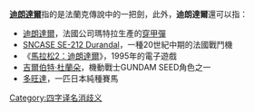 '''[[迪朗達爾|迪朗達爾]]'''指的是法蘭克傳說中的一把劍，此外，'''迪朗達爾'''還可以指：

* [[迪朗達爾_(穿甲彈)|迪朗達爾]]，法國公司瑪特拉生產的[[穿甲彈|穿甲彈]]
* [[SNCASE_SE-212_Durandal|SNCASE SE-212 Durandal]]，一種20世紀中期的法國戰鬥機
*《[[馬拉松2：迪朗達爾|馬拉松2：迪朗達爾]]》，1995年的電子遊戲
*[[機動戰士GUNDAM_SEED系列角色列表|吉爾伯特·杜蘭朵]]，機動戰士GUNDAM SEED角色之一
*[[多旺達|多旺達]]，一匹日本純種賽馬

{{disambiguation}}

[[Category:四字译名消歧义|Category:四字译名消歧义]]